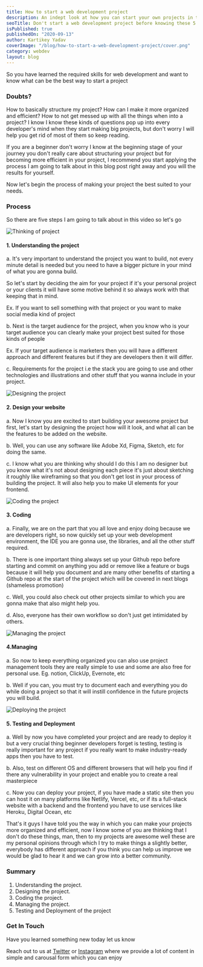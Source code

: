 ```yaml
---
title: How to start a web development project
description: An indept look at how you can start your own projects in the world of web development
seoTitle: Don't start a web development project before knowing these 5 fundamental things, build your web development project using these, and see the difference confident.
isPublished: true
publishedOn: "2020-09-13"
author: Kartikey Yadav
coverImage: "/blog/how-to-start-a-web-development-project/cover.png"
category: webdev
layout: blog
---
```


So you have learned the required skills for web development and want to know what can be the best way to start a project

### **Doubts?**

How to basically structure my project? How can I make it more organized and efficient? How to not get messed up with all the things when into a project? I know I know these kinds of questions pop up into every developer's mind when they start making big projects, but don't worry I will help you get rid of most of them so keep reading.

If you are a beginner don't worry I know at the beginning stage of your journey you don't really care about structuring your project but for becoming more efficient in your project, I recommend you start applying the process I am going to talk about in this blog post right away and you will the results for yourself.

Now let's begin the process of making your project the best suited to your needs.

### **Process**

So there are five steps I am going to talk about in this video so let's go

![Thinking of project](/blog/how-to-start-a-web-development-project/1.png "Understanding the project")

#### 1. Understanding the project

a. It's very important to understand the project you want to build, not every minute detail is needed but you need to have a bigger picture in your mind of what you are gonna build.

So let's start by deciding the aim for your project if it's your personal project or your clients it will have some motive behind it so always work with that keeping that in mind.

Ex. If you want to sell something with that project or you want to make social media kind of project

b. Next is the target audience for the project, when you know who is your target audience you can clearly make your project best suited for those kinds of people

Ex. If your target audience is marketers then you will have a different approach and different features but if they are developers then it will differ.

c. Requirements for the project i.e the stack you are going to use and other technologies and illustrations and other stuff that you wanna include in your project.

![Designing the project](/blog/how-to-start-a-web-development-project/2.png "Designing the project")

#### 2. Design your website

a. Now I know you are excited to start building your awesome project but first, let's start by designing the project how will it look, and what all can be the features to be added on the website.

b. Well, you can use any software like Adobe Xd, Figma, Sketch, etc for doing the same.

c. I know what you are thinking why should I do this I am no designer but you know what it's not about designing each piece it's just about sketching it roughly like wireframing so that you don't get lost in your process of building the project. It will also help you to make UI elements for your frontend.

![Coding the project](/blog/how-to-start-a-web-development-project/3.png "Coding the project")

#### 3. Coding

a. Finally, we are on the part that you all love and enjoy doing because we are developers right, so now quickly set up your web development environment, the IDE you are gonna use, the libraries, and all the other stuff required.

b. There is one important thing always set up your Github repo before starting and commit on anything you add or remove like a feature or bugs because it will help you document and are many other benefits of starting a Github repo at the start of the project which will be covered in next blogs (shameless promotion)

c. Well, you could also check out other projects similar to which you are gonna make that also might help you.

d. Also, everyone has their own workflow so don't just get intimidated by others.

![Managing the project](/blog/how-to-start-a-web-development-project/4.png "Time management")

#### 4.Managing

a. So now to keep everything organized you can also use project management tools they are really simple to use and some are also free for personal use. Eg. notion, ClickUp, Evernote, etc

b. Well if you can, you must try to document each and everything you do while doing a project so that it will instill confidence in the future projects you will build.

![Deploying the project](/blog/how-to-start-a-web-development-project/5.png "Deploying the project")

#### 5. Testing and Deployment

a. Well by now you have completed your project and are ready to deploy it but a very crucial thing beginner developers forget is testing, testing is really important for any project if you really want to make industry-ready apps then you have to test.

b. Also, test on different OS and different browsers that will help you find if there any vulnerability in your project and enable you to create a real masterpiece

c. Now you can deploy your project, if you have made a static site then you can host it on many platforms like Netlify, Vercel, etc, or if its a full-stack website with a backend and the frontend you have to use services like Heroku, Digital Ocean, etc

That's it guys I have told you the way in which you can make your projects more organized and efficient, now I know some of you are thinking that I don't do these things, man, then to my projects are awesome well these are my personal opinions through which I try to make things a slightly better, everybody has different approach if you think you can help us improve we would be glad to hear it and we can grow into a better community.

### Summary

1. Understanding the project.
2. Designing the project.
3. Coding the project.
4. Managing the project.
5. Testing and Deployment of the project

### Get In Touch

Have you learned something new today let us know

Reach out to us at [Twitter](https://twitter.com/aviatecoders) or [Instagram](https://www.instagram.com/aviatecoders/) where we provide a lot of content in simple and carousal form which you can enjoy
